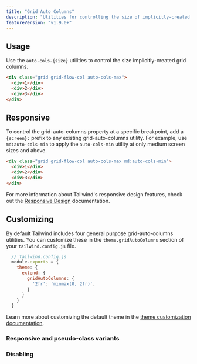 ```yaml
---
title: "Grid Auto Columns"
description: "Utilities for controlling the size of implicitly-created grid columns."
featureVersion: "v1.9.0+"
---
```




## Usage

Use the `auto-cols-{size}` utilities to control the size implicitly-created grid columns.

```html
<div class="grid grid-flow-col auto-cols-max">
  <div>1</div>
  <div>2</div>
  <div>3</div>
</div>
```

## Responsive

To control the grid-auto-columns property at a specific breakpoint, add a `{screen}:` prefix to any existing grid-auto-columns utility. For example, use `md:auto-cols-min` to apply the `auto-cols-min` utility at only medium screen sizes and above.

```html
<div class="grid grid-flow-col auto-cols-max md:auto-cols-min">
  <div>1</div>
  <div>2</div>
  <div>3</div>
</div>
```

For more information about Tailwind's responsive design features, check out the [Responsive Design](/docs/responsive-design) documentation.

## Customizing

By default Tailwind includes four general purpose grid-auto-columns utilities. You can customize these in the `theme.gridAutoColumns` section of your `tailwind.config.js` file.

```js
  // tailwind.config.js
  module.exports = {
    theme: {
      extend: {
        gridAutoColumns: {
          '2fr': 'minmax(0, 2fr)',
        }
      }
    }
  }
```

Learn more about customizing the default theme in the [theme customization documentation](/docs/theme#customizing-the-default-theme).

### Responsive and pseudo-class variants

<Variants plugin="gridAutoColumns" name="grid-auto-columns" />

### Disabling

<Disabling plugin="gridAutoColumns" name="grid-auto-columns" />
